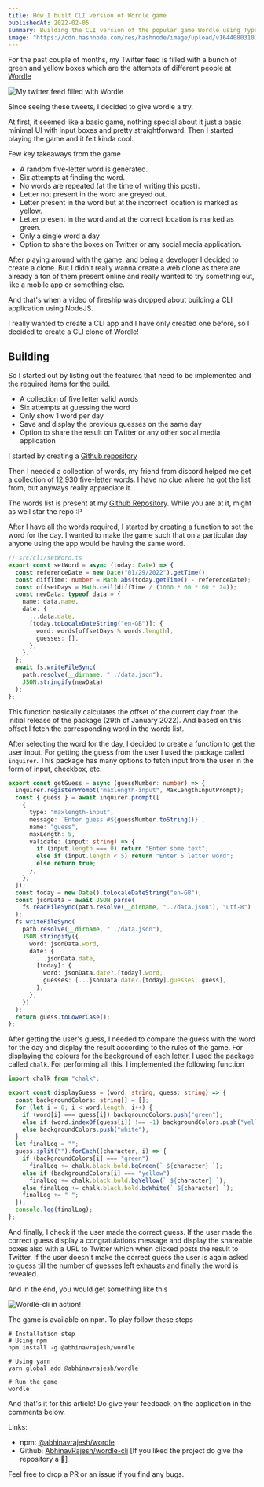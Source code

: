 ```yaml
---
title: How I built CLI version of Wordle game
publishedAt: 2022-02-05
summary: Building the CLI version of the popular game Wordle using TypeScript, Chalk and Inquirer
image: "https://cdn.hashnode.com/res/hashnode/image/upload/v1644080310777/HD0eKs64I.png?w=1200&auto=compress,format&format=webp&fm=png"
---
```


For the past couple of months, my Twitter feed is filled with a bunch of green and yellow boxes which are the attempts of different people at [Wordle](https://www.powerlanguage.co.uk/wordle/)

<Image
  src="https://cdn.hashnode.com/res/hashnode/image/upload/v1643569767565/7u_EWWyI3.png"
  alt="My twitter feed filled with Wordle"
/>

Since seeing these tweets, I decided to give wordle a try.

At first, it seemed like a basic game, nothing special about it just a basic minimal UI with input boxes and pretty straightforward. Then I started playing the game and it felt kinda cool.

Few key takeaways from the game

- A random five-letter word is generated.
- Six attempts at finding the word.
- No words are repeated (at the time of writing this post).
- Letter not present in the word are greyed out.
- Letter present in the word but at the incorrect location is marked as yellow.
- Letter present in the word and at the correct location is marked as green.
- Only a single word a day
- Option to share the boxes on Twitter or any social media application.

After playing around with the game, and being a developer I decided to create a clone. But I didn't really wanna create a web clone as there are already a ton of them present online and really wanted to try something out, like a mobile app or something else.

And that's when a video of fireship was dropped about building a CLI application using NodeJS.

<YouTube id="_oHByo8tiEY" />

I really wanted to create a CLI app and I have only created one before, so I decided to create a CLI clone of Wordle!

## Building

So I started out by listing out the features that need to be implemented and the required items for the build.

- A collection of five letter valid words
- Six attempts at guessing the word
- Only show 1 word per day
- Save and display the previous guesses on the same day
- Option to share the result on Twitter or any other social media application

I started by creating a [Github repository](https://github.com/AbhinavRajesh/wordle-cli)

Then I needed a collection of words, my friend from discord helped me get a collection of 12,930 five-letter words. I have no clue where he got the list from, but anyways really appreciate it.

The words list is present at my [Github Repository](https://github.com/AbhinavRajesh/wordle-cli/blob/main/src/words.json). While you are at it, might as well star the repo :P

After I have all the words required, I started by creating a function to set the word for the day. I wanted to make the game such that on a particular day anyone using the app would be having the same word.

```ts
// src/cli/setWord.ts
export const setWord = async (today: Date) => {
  const referenceDate = new Date("01/29/2022").getTime();
  const diffTime: number = Math.abs(today.getTime() - referenceDate);
  const offsetDays = Math.ceil(diffTime / (1000 * 60 * 60 * 24));
  const newData: typeof data = {
    name: data.name,
    date: {
      ...data.date,
      [today.toLocaleDateString("en-GB")]: {
        word: words[offsetDays % words.length],
        guesses: [],
      },
    },
  };
  await fs.writeFileSync(
    path.resolve(__dirname, "../data.json"),
    JSON.stringify(newData)
  );
};
```

This function basically calculates the offset of the current day from the initial release of the package (29th of January 2022). And based on this offset I fetch the corresponding word in the words list.

After selecting the word for the day, I decided to create a function to get the user input. For getting the guess from the user I used the package called `inquirer`. This package has many options to fetch input from the user in the form of input, checkbox, etc.

```ts
export const getGuess = async (guessNumber: number) => {
  inquirer.registerPrompt("maxlength-input", MaxLengthInputPrompt);
  const { guess } = await inquirer.prompt([
    {
      type: "maxlength-input",
      message: `Enter guess #${guessNumber.toString()}`,
      name: "guess",
      maxLength: 5,
      validate: (input: string) => {
        if (input.length === 0) return "Enter some text";
        else if (input.length < 5) return "Enter 5 letter word";
        else return true;
      },
    },
  ]);
  const today = new Date().toLocaleDateString("en-GB");
  const jsonData = await JSON.parse(
    fs.readFileSync(path.resolve(__dirname, "../data.json"), "utf-8")
  );
  fs.writeFileSync(
    path.resolve(__dirname, "../data.json"),
    JSON.stringify({
      word: jsonData.word,
      date: {
        ...jsonData.date,
        [today]: {
          word: jsonData.date?.[today].word,
          guesses: [...jsonData.date?.[today].guesses, guess],
        },
      },
    })
  );
  return guess.toLowerCase();
};
```

After getting the user's guess, I needed to compare the guess with the word for the day and display the result according to the rules of the game. For displaying the colours for the background of each letter, I used the package called `chalk`. For performing all this, I implemented the following function

```ts
import chalk from "chalk";

export const displayGuess = (word: string, guess: string) => {
  const backgroundColors: string[] = [];
  for (let i = 0; i < word.length; i++) {
    if (word[i] === guess[i]) backgroundColors.push("green");
    else if (word.indexOf(guess[i]) !== -1) backgroundColors.push("yellow");
    else backgroundColors.push("white");
  }
  let finalLog = "";
  guess.split("").forEach((character, i) => {
    if (backgroundColors[i] === "green")
      finalLog += chalk.black.bold.bgGreen(` ${character} `);
    else if (backgroundColors[i] === "yellow")
      finalLog += chalk.black.bold.bgYellow(` ${character} `);
    else finalLog += chalk.black.bold.bgWhite(` ${character} `);
    finalLog += " ";
  });
  console.log(finalLog);
};
```

And finally, I check if the user made the correct guess. If the user made the correct guess display a congratulations message and display the shareable boxes also with a URL to Twitter which when clicked posts the result to Twitter. If the user doesn't make the correct guess the user is again asked to guess till the number of guesses left exhausts and finally the word is revealed.

And in the end, you would get something like this

<Image
  src="https://cdn.hashnode.com/res/hashnode/image/upload/v1644078673653/LI0N_RprC.png"
  alt="Wordle-cli in action!"
/>

The game is available on npm. To play follow these steps

```
# Installation step
# Using npm
npm install -g @abhinavrajesh/wordle

# Using yarn
yarn global add @abhinavrajesh/wordle

# Run the game
wordle
```

And that's it for this article! Do give your feedback on the application in the comments below.

Links:

- npm: [@abhinavrajesh/wordle](https://www.npmjs.com/package/@abhinavrajesh/wordle)
- Github: [AbhinavRajesh/wordle-cli](https://github.com/AbhinavRajesh/wordle-cli) [If you liked the project do give the repository a 🌟]

Feel free to drop a PR or an issue if you find any bugs.

<Socials />
